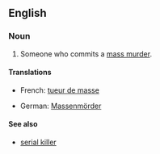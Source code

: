 ==English==

===Noun===
{{en-noun|sg=[[mass]] [[murderer]]}}

# Someone who commits a [[mass murder]].

====Translations====
{{trans-top|someone who commits a mass murder}}
*French: [[tueur de masse]] {{m}}
{{trans-mid}}
*German: [[Massenmörder]] {{m}}
{{trans-bottom}}

====See also====
*[[serial killer]]